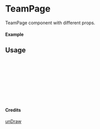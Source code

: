 
<Meta of={TeamPage} title="unDraw/TeamPage" />

# TeamPage

TeamPage component with different props.

#### Example

<Canvas of={TeamPage.Primary} />

## Usage

```ts
import { TeamPage } from "yadl-ui";

const Example = () => {
  return (
      <TeamPage />
  );
};

export default Example;
```

#### Credits
[unDraw](https://undraw.co/illustrations)

